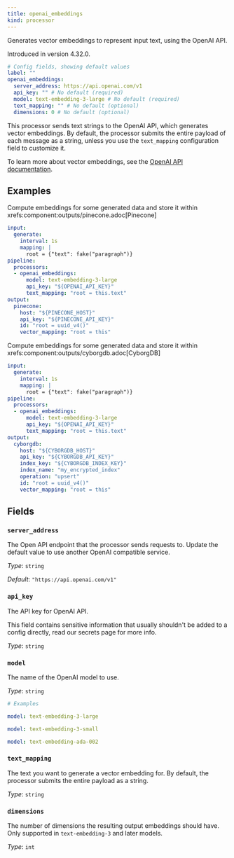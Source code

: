 ```yaml
---
title: openai_embeddings
kind: processor
---
```


Generates vector embeddings to represent input text, using the OpenAI API.

Introduced in version 4.32.0.

```yml
# Config fields, showing default values
label: ""
openai_embeddings:
  server_address: https://api.openai.com/v1
  api_key: "" # No default (required)
  model: text-embedding-3-large # No default (required)
  text_mapping: "" # No default (optional)
  dimensions: 0 # No default (optional)
```

This processor sends text strings to the OpenAI API, which generates vector embeddings. By default, the processor submits the entire payload of each message as a string, unless you use the `text_mapping` configuration field to customize it.

To learn more about vector embeddings, see the [OpenAI API documentation](https://platform.openai.com/docs/guides/embeddings).

## Examples

<Tabs>
<TabItem label="Store embedding vectors in Pinecone">
Compute embeddings for some generated data and store it within xrefs:component:outputs/pinecone.adoc[Pinecone]

```yaml
input:
  generate:
    interval: 1s
    mapping: |
      root = {"text": fake("paragraph")}
pipeline:
  processors:
  - openai_embeddings:
      model: text-embedding-3-large
      api_key: "${OPENAI_API_KEY}"
      text_mapping: "root = this.text"
output:
  pinecone:
    host: "${PINECONE_HOST}"
    api_key: "${PINECONE_API_KEY}"
    id: "root = uuid_v4()"
    vector_mapping: "root = this"
```

</TabItem>
<TabItem label="Store embedding vectors in CyborgDB">
Compute embeddings for some generated data and store it within xrefs:component:outputs/cyborgdb.adoc[CyborgDB]

```yaml
input:
  generate:
    interval: 1s
    mapping: |
      root = {"text": fake("paragraph")}
pipeline:
  processors:
  - openai_embeddings:
      model: text-embedding-3-large
      api_key: "${OPENAI_API_KEY}"
      text_mapping: "root = this.text"
output:
  cyborgdb:
    host: "${CYBORGDB_HOST}"
    api_key: "${CYBORGDB_API_KEY}"
    index_key: "${CYBORGDB_INDEX_KEY}"
    index_name: "my_encrypted_index"
    operation: "upsert"
    id: "root = uuid_v4()"
    vector_mapping: "root = this"
```

</TabItem>
</Tabs>

## Fields

### `server_address`

The Open API endpoint that the processor sends requests to. Update the default value to use another OpenAI compatible service.


*Type*: `string`

*Default*: `"https://api.openai.com/v1"`

### `api_key`

The API key for OpenAI API.
<Aside type="caution" title="Sensitive Information">
	This field contains sensitive information that usually shouldn't be added to a config directly, read our secrets page for more info.
</Aside>



*Type*: `string`


### `model`

The name of the OpenAI model to use.


*Type*: `string`


```yml
# Examples

model: text-embedding-3-large

model: text-embedding-3-small

model: text-embedding-ada-002
```

### `text_mapping`

The text you want to generate a vector embedding for. By default, the processor submits the entire payload as a string.


*Type*: `string`


### `dimensions`

The number of dimensions the resulting output embeddings should have. Only supported in `text-embedding-3` and later models.


*Type*: `int`



